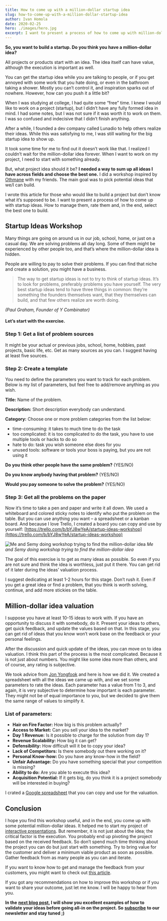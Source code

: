 ```yaml
---
title: How to come up with a million-dollar startup idea
slug: how-to-come-up-with-a-million-dollar-startup-idea
author: Ivan Homola
date: 2020-02-25
hero: ./images/hero.jpg
excerpt: I want to present a process of how to come up with million-dollar startup ideas. How to manage them, rate them and, in the end, select the best one to build.
---
```


**So, you want to build a startup. Do you think you have a million-dollar idea?**

All projects or products start with an idea. The idea itself can have value, although the execution is important as well.

You can get the startup idea while you are talking to people, or if you get annoyed with some work that you hate doing, or even in the bathroom taking a shower. Mostly you can’t control it, and inspiration sparks out of nowhere. However, how can you push it a little bit?

When I was studying at college, I had quite some “free” time. I knew I would like to work on a project (startup), but I didn’t have any fully formed idea in mind. I had some notes, but I was not sure if it was worth it to work on them. I was so confused and indecisive that I didn’t finish anything.

After a while, I founded a dev company called Lunadio to help others realize their ideas. While this was satisfying to me, I was still waiting for the big startup idea to show up.

It took some time for me to find out it doesn’t work like that. I realized I couldn’t wait for the million-dollar idea forever. When I want to work on my project, I need to start with something already.

But, what project idea should it be? **I needed a way to sum up all ideas I have across fields and choose the best one.** I did a workshop inspired by [Othmane](https://twitter.com/get_eo) with my friends. The main goal was to pick potential ideas that we/I can build.

I wrote this article for those who would like to build a project but don’t know what it’s supposed to be. I want to present a process of how to come up with startup ideas. How to manage them, rate them and, in the end, select the best one to build.

## **Startup Ideas Workshop**

Many things are going on around us in our job, school, home, or just on a casual day. We are solving problems all day long. Some of them might be experienced by other people too, and that’s where the million-dollar idea is hidden.

People are willing to pay to solve their problems. If you can find that niche and create a solution, you might have a business.

> The way to get startup ideas is not to try to think of startup ideas. It’s to look for problems, preferably problems you have yourself. The very best startup ideas tend to have three things in common: they’re something the founders themselves want, that they themselves can build, and that few others realize are worth doing.

_(Paul Graham, Founder of Y Combinator)_

#### Let’s start with the exercise.

### **Step 1: Get a list of problem sources**

It might be your actual or previous jobs, school, home, hobbies, past projects, basic life, etc. Get as many sources as you can. I suggest having at least five sources.

### **Step 2: Create a template**

You need to define the parameters you want to track for each problem. Below is my list of parameters, but feel free to add/remove anything as you wish.

**Title:** Name of the problem.

**Description:** Short description everybody can understand.

**Category:** Choose one or more problem categories from the list below:

*   time-consuming: it takes to much time to do the task
*   too complicated: it is too complicated to do the task, you have to use multiple tools or hacks to do so
*   hate to do: task you wish someone else does for you
*   unused tools: software or tools your boss is paying, but you are not using it

**Do you think other people have the same problem?** (YES/NO)

**Do you know anybody having that problem?** (YES/NO)

**Would you pay someone to solve the problem?** (YES/NO)

### Step 3: Get all the problems on the paper

Now it’s time to take a pen and paper and write it all down. We used a whiteboard and colored sticky notes to identify who put the problem on the table. But you can use anything you want – a spreadsheet or a kanban board. And because I love Trello, I created a board you can copy and use by yourself: [https://trello.com/b/bYJ8wYeA/startup-ideas-workshop](https://trello.com/b/bYJ8wYeA/startup-ideas-workshop)

![Me and Semy doing workshop trying to find the million-dollar idea](./images/ivan-semy-startupidea.png)
*Me and Semy doing workshop trying to find the million-dollar idea*

The goal of this exercise is to get as many ideas as possible. So even if you are not sure and think the idea is worthless, just put it there. You can get rid of it later during the ideas’ valuation process.

I suggest dedicating at least 1-2 hours for this stage. Don’t rush it. Even if you get a great idea or find a problem, that you think is worth solving, continue, and add more stickies on the table.

## Million-dollar idea valuation

I suppose you have at least 10-15 ideas to work with. If you have an opportunity to discuss it with somebody, do it. Present your ideas to others, get quick feedback, and update the values based on that. In this stage, you can get rid of ideas that you know won’t work base on the feedback or your personal feelings.

After the discussion and quick update of the ideas, you can move on to idea valuation. I think this part of the process is the most complicated. Because it is not just about numbers. You might like some idea more than others, and of course, any rating is subjective.

We took advice from [Jon Yongfook](https://twitter.com/yongfook) and here is how we did it. We created a spreadsheet with all the ideas we came up with, and we set some parameters to rate the ideas. Each parameter has a value from 1 to 3, and again, it is very subjective to determine how important is each parameter. They might not be of equal importance to you, but we decided to give them the same range of values to simplify it.

### List of parameters:

*   **Hair on Fire Factor:** How big is this problem actually?
*   **Access to Market:** Can you sell your idea to the market?
*   **Day 1 Revenue:** Is it possible to charge for the solution from day 1?
*   **Revenue Scalability:** How big it can get?
*   **Defensibility:** How difficult will it be to copy your idea?
*   **Lack of Competitors:** Is there somebody out there working on it?
*   **Personal Know-how:** Do you have any know-how in the field?
*   **Unfair Advantage:** Do you have something special that your competition is missing?
*   **Ability to do:** Are you able to execute this idea?
*   **Acquisition Potential:** If it gets big, do you think it is a project somebody will be interested in buying?

I crated a [Google spreadsheet](https://docs.google.com/spreadsheets/d/1U1EL2aLH4Mh4AdQnFr-J9kVIAHzs3riT-R7IeO2Jp-w/edit?usp=sharing) that you can copy and use for the valuation.

## Conclusion

I hope you find this workshop useful, and in the end, you come up with some potential million-dollar ideas. It helped me to start my project of [interactive presentations](https://www.prezelive.com/). But remember, it is not just about the idea; the critical factor is the execution. You probably end up pivoting the project based on the received feedback. So don’t spend much time thinking about the project you can do but just start with something. Try to bring value for the customer and deliver a minimum viable product as soon as possible. Gather feedback from as many people as you can and iterate.

If you want to know how to get and manage the feedback from your customers, you might want to check out [this article](https://lunadio.com/blog/efficient-feedback-management-as-a-growth-tactic).

If you got any recommendations on how to improve this workshop or if you want to share your outcome, just let me know. I will be happy to hear from you.

**In the** [**next blog post**](https://www.lunadio.com/blog/validate-your-idea-with-pocket-money)**, I will show you excellent examples of how to validate your ideas before going all-in on the project. So** [**subscribe**](https://www.lunadio.com/subscribe/) **to our newsletter and stay tuned ;)**
